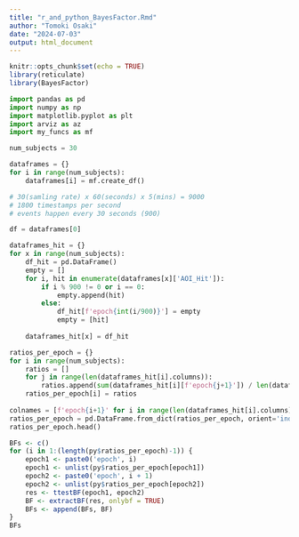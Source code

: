 ```yaml
---
title: "r_and_python_BayesFactor.Rmd"
author: "Tomoki Osaki"
date: "2024-07-03"
output: html_document
---
```


```r
knitr::opts_chunk$set(echo = TRUE)
library(reticulate)
library(BayesFactor)
```

```python
import pandas as pd
import numpy as np
import matplotlib.pyplot as plt
import arviz as az
import my_funcs as mf
```

```python
num_subjects = 30

dataframes = {}
for i in range(num_subjects):
    dataframes[i] = mf.create_df()

# 30(samling rate) x 60(seconds) x 5(mins) = 9000
# 1800 timestamps per second
# events happen every 30 seconds (900)

df = dataframes[0]

dataframes_hit = {}
for x in range(num_subjects):
    df_hit = pd.DataFrame()
    empty = []
    for i, hit in enumerate(dataframes[x]['AOI_Hit']):
        if i % 900 != 0 or i == 0:
            empty.append(hit)
        else:
            df_hit[f'epoch{int(i/900)}'] = empty
            empty = [hit]
            
    dataframes_hit[x] = df_hit

ratios_per_epoch = {}
for i in range(num_subjects):
    ratios = []
    for j in range(len(dataframes_hit[i].columns)):
        ratios.append(sum(dataframes_hit[i][f'epoch{j+1}']) / len(dataframes_hit[i][f'epoch{j+1}']))
    ratios_per_epoch[i] = ratios
    
colnames = [f'epoch{i+1}' for i in range(len(dataframes_hit[i].columns))]
ratios_per_epoch = pd.DataFrame.from_dict(ratios_per_epoch, orient='index', columns=colnames)
ratios_per_epoch.head()
```
```r
BFs <- c()
for (i in 1:(length(py$ratios_per_epoch)-1)) {
    epoch1 <- paste0('epoch', i)
    epoch1 <- unlist(py$ratios_per_epoch[epoch1])
    epoch2 <- paste0('epoch', i + 1)
    epoch2 <- unlist(py$ratios_per_epoch[epoch2])
    res <- ttestBF(epoch1, epoch2)
    BF <- extractBF(res, onlybf = TRUE)
    BFs <- append(BFs, BF)
}
BFs
```


